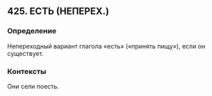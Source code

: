 ## 425. ЕСТЬ (НЕПЕРЕХ.)
### Определение
Непереходный вариант глагола «есть» («принять пищу»), если он существует.

### Контексты
Они сели поесть.

